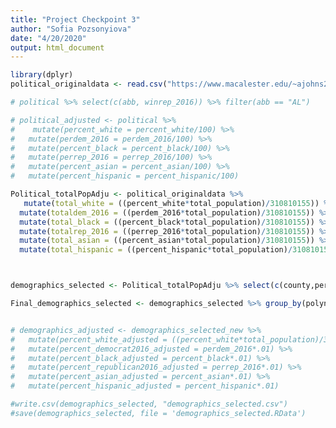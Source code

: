```yaml
---
title: "Project Checkpoint 3"
author: "Sofia Pozsonyiova"
date: "4/20/2020"
output: html_document
---
```


```r
library(dplyr)
political_originaldata <- read.csv("https://www.macalester.edu/~ajohns24/Data/electionDemographics16.csv") 

# political %>% select(c(abb, winrep_2016)) %>% filter(abb == "AL")

# political_adjusted <- political %>% 
#    mutate(percent_white = percent_white/100) %>% 
#   mutate(perdem_2016 = perdem_2016/100) %>% 
#   mutate(percent_black = percent_black/100) %>% 
#   mutate(perrep_2016 = perrep_2016/100) %>% 
#   mutate(percent_asian = percent_asian/100) %>%
#   mutate(percent_hispanic = percent_hispanic/100)

Political_totalPopAdju <- political_originaldata %>% 
   mutate(total_white = ((percent_white*total_population)/310810155)) %>% 
  mutate(totaldem_2016 = ((perdem_2016*total_population)/310810155)) %>% 
  mutate(total_black = ((percent_black*total_population)/310810155)) %>% 
  mutate(totalrep_2016 = ((perrep_2016*total_population)/310810155)) %>% 
  mutate(total_asian = ((percent_asian*total_population)/310810155)) %>%
  mutate(total_hispanic = ((percent_hispanic*total_population)/310810155))



demographics_selected <- Political_totalPopAdju %>% select(c(county,percent_white,per_capita_income,abb,total_2016,perdem_2016,percent_black,StateColor,median_rent,dem_2016,perrep_2016,region,percent_asian,median_age,gop_2016,winrep_2016,total_population,percent_hispanic,polyname,StateColor)) 

Final_demographics_selected <- demographics_selected %>% group_by(polyname) %>% filter(!is.na(polyname)) %>% summarize_if(is.numeric, sum, na.rm=TRUE)


# demographics_adjusted <- demographics_selected_new %>% 
#   mutate(percent_white_adjusted = ((percent_white*total_population)/310810155)) %>% 
#   mutate(percent_democrat2016_adjusted = perdem_2016*.01) %>% 
#   mutate(percent_black_adjusted = percent_black*.01) %>% 
#   mutate(percent_republican2016_adjusted = perrep_2016*.01) %>% 
#   mutate(percent_asian_adjusted = percent_asian*.01) %>%
#   mutate(percent_hispanic_adjusted = percent_hispanic*.01)

#write.csv(demographics_selected, "demographics_selected.csv")
#save(demographics_selected, file = 'demographics_selected.RData')
```


